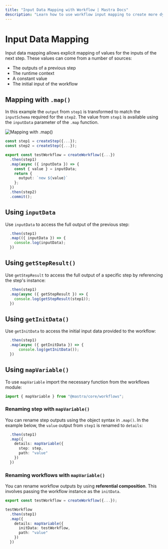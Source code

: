 ---
title: "Input Data Mapping with Workflow | Mastra Docs"
description: "Learn how to use workflow input mapping to create more dynamic data flows in your Mastra workflows."
---

# Input Data Mapping

Input data mapping allows explicit mapping of values for the inputs of the next step. These values can come from a number of sources:

- The outputs of a previous step
- The runtime context
- A constant value
- The initial input of the workflow

## Mapping with `.map()`

In this example the `output` from `step1` is transformed to match the `inputSchema` required for the `step2`. The value from `step1` is available using the `inputData` parameter of the `.map` function.

![Mapping with .map()](/image/workflows/workflows-data-mapping-map.jpg)

```typescript {9} filename="src/mastra/workflows/test-workflow.ts" showLineNumbers copy
const step1 = createStep({...});
const step2 = createStep({...});

export const testWorkflow = createWorkflow({...})
  .then(step1)
  .map(async ({ inputData }) => {
    const { value } = inputData;
    return {
      output: `new ${value}`
    };
  })
  .then(step2)
  .commit();
```

## Using `inputData`

Use `inputData` to access the full output of the previous step:

```typescript {3} filename="src/mastra/workflows/test-workflow.ts" showLineNumbers copy
  .then(step1)
  .map(({ inputData }) => {
    console.log(inputData);
  })
```

## Using `getStepResult()`

Use `getStepResult` to access the full output of a specific step by referencing the step's instance:

```typescript {3} filename="src/mastra/workflows/test-workflow.ts" showLineNumbers copy
  .then(step1)
  .map(async ({ getStepResult }) => {
    console.log(getStepResult(step1));
  })
```

## Using `getInitData()`

Use `getInitData` to access the initial input data provided to the workflow:

```typescript {3} filename="src/mastra/workflows/test-workflow.ts" showLineNumbers copy
  .then(step1)
  .map(async ({ getInitData }) => {
      console.log(getInitData());
  })
```

## Using `mapVariable()`

To use `mapVariable` import the necessary function from the workflows module:

```typescript filename="src/mastra/workflows/test-workflow.ts" showLineNumbers copy
import { mapVariable } from "@mastra/core/workflows";
```

### Renaming step with `mapVariable()`

You can rename step outputs using the object syntax in `.map()`. In the example below, the `value` output from `step1` is renamed to `details`:

```typescript {3-6} filename="src/mastra/workflows/test-workflow.ts" showLineNumbers copy
  .then(step1)
  .map({
    details: mapVariable({
      step: step,
      path: "value"
    })
  })
```

### Renaming workflows with `mapVariable()`

You can rename workflow outputs by using **referential composition**. This involves passing the workflow instance as the `initData`.

```typescript {6-9} filename="src/mastra/workflows/test-workflow.ts" showLineNumbers copy
export const testWorkflow = createWorkflow({...});

testWorkflow
  .then(step1)
  .map({
    details: mapVariable({
      initData: testWorkflow,
      path: "value"
    })
  })
```
